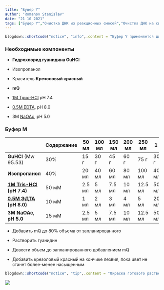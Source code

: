 ```yaml
---
title: "Буфер Y"
author: "Romanov Stanislav"
date: "21 10 2021"
tags: ["Буфер Y","Очистка ДНК из реакционных смесей","Очистка ДНК на силике"]
---
```


```r

blogdown::shortcode("notice", "info",.content = "Буфер Y применяется для очистки ДНК из реакционных смесей на колонках с силикой.")

```

### Необходимые компоненты

-   **Гидрохлорид гуанидина GuHCl**

-   Изопропанол

-   Краситель **Крезоловый красный**

-   **mQ**

-   [1М Трис-HCl](/labreagents/buffers/tris) pH 7.4

-   [0,5M EDTA](/labreagents/buffers/edta), pH 8.0

-   3M [NaOAc](/labreagents/buffers/naoac), pH 5.0

### Буфер M

|                                                           | Содержание | 50 мл  | 100 мл | 150 мл | 200 мл | 250 мл  | 1 л    |
|-----------------------------------------------------------|------------|--------|--------|--------|--------|---------|--------|
| **GuHCl** (Mw 95.53)                                      | 30%        | 15 г   | 30 г   | 45 г   | 60 г   | 75 г    | 300 г  |
| **Изопропанол**                                           | 40%        | 20 мл  | 40 мл  | 60 мл  | 80 мл  | 100 мл  | 400 мл |
| [**1M Tris-HCl**](/labreagents/buffers/tris) **(pH 7.4)** | 50 мМ      | 2.5 мл | 5 мл   | 7.5 мл | 10 мл  | 12.5 мл | 50 мл  |
| [**0.5М ЭДТА**](/labreagents/buffers/edta) **(pH 8.0)**   | 10 мМ      | 1 мл   | 2 мл   | 3 мл   | 4 мл   | 5 мл    | 20 мл  |
| **3M [NaOAc](/labreagents/buffers/naoac), pH 5.0**        | 15 мМ      | 2.5 мл | 5 мл   | 7.5 мл | 10 мл  | 12.5 мл | 50 мл  |

-   Добавить mQ до 80% объема от запланированного

-   Растворить гуанидин

-   Довести объем до запланированного добавлением mQ

-   Добавить крезоловый красный на кончике лезвия, пока цвет не станет более-менее насыщенным

```r

blogdown::shortcode("notice", "tip",.content = "Окраска готового раствора должна быть как на фотографии ниже.")
```

![](_index.files/BufferY.jpg?classes=shadow&width=30pc){.shadow style="width"}
